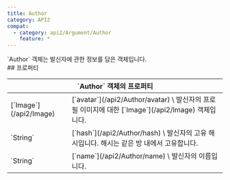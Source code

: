 ```yaml
---
title: Author
category: API2
compat:
  - category: api2/Argument/Author
    feature: *
---
```


<Section>
  `Author` 객체는 발신자에 관한 정보를 담은 객체입니다.
</Section>
<Section>
  ## 프로퍼티

  <Table>
    <Thead>
      <Tr>
        <Th colSpan="2">`Author` 객체의 프로퍼티</Th>
      </Tr>
    </Thead>
    <Tbody>
      <Tr>
        <Td><span>[`Image`](/api2/Image)</span></Td>
        <Td>
          [`avatar`](/api2/Author/avatar) \
          발신자의 프로필 이미지에 대한 [`Image`](/api2/Image) 객체입니다.
        </Td>
      </Tr>
      <Tr>
        <Td><span>`String`</span></Td>
        <Td>
          [`hash`](/api2/Author/hash) \
          발신자의 고유 해시입니다. 해시는 같은 방 내에서 고유합니다.
        </Td>
      </Tr>
      <Tr>
        <Td><span>`String`</span></Td>
        <Td>
          [`name`](/api2/Author/name) \
          발신자의 이름입니다.
        </Td>
      </Tr>
    </Tbody>
  </Table>
</Section>